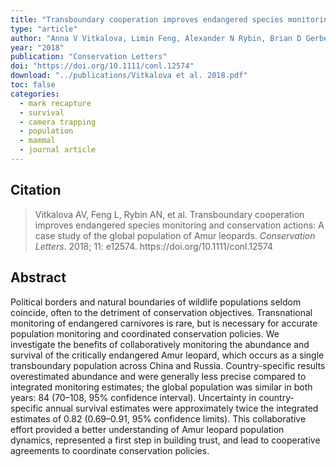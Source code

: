 ```yaml
---
title: "Transboundary cooperation improves endangered species monitoring and conservation actions: A case study of the global population of Amur leopards"
type: "article"
author: "Anna V Vitkalova, Limin Feng, Alexander N Rybin, Brian D Gerber, Dale G Miquelle, Tianming Wang, Haitao Yang, Elena I Shevtsova, Vladimir V Aramilev, Jianping Ge"
year: "2018"
publication: "Conservation Letters"
doi: "https://doi.org/10.1111/conl.12574"
download: "../publications/Vitkalova et al. 2018.pdf"
toc: false
categories:
  - mark recapture
  - survival
  - camera trapping
  - population
  - mammal
  - journal article
---
```


## Citation 

> Vitkalova AV, Feng L, Rybin AN, et al. Transboundary cooperation improves endangered species monitoring and conservation actions: A case study of the global population of Amur leopards. *Conservation Letters*. 2018; 11: e12574. https://doi.org/10.1111/conl.12574

## Abstract

Political borders and natural boundaries of wildlife populations seldom coincide, often to the detriment of conservation objectives. Transnational monitoring of endangered carnivores is rare, but is necessary for accurate population monitoring and coordinated conservation policies. We investigate the benefits of collaboratively monitoring the abundance and survival of the critically endangered Amur leopard, which occurs as a single transboundary population across China and Russia. Country-specific results overestimated abundance and were generally less precise compared to integrated monitoring estimates; the global population was similar in both years: 84 (70–108, 95% confidence interval). Uncertainty in country-specific annual survival estimates were approximately twice the integrated estimates of 0.82 (0.69–0.91, 95% confidence limits). This collaborative effort provided a better understanding of Amur leopard population dynamics, represented a first step in building trust, and lead to cooperative agreements to coordinate conservation policies.